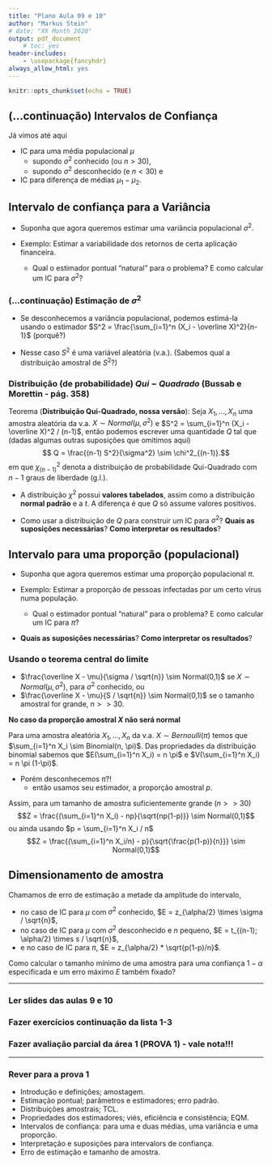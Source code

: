 ```yaml
---
title: "Plano Aula 09 e 10"
author: "Markus Stein"
# date: "XX Month 2020"
output: pdf_document
    # toc: yes
header-includes:
    - \usepackage{fancyhdr}
always_allow_html: yes
---
```

\addtolength{\headheight}{1.0cm} 
\pagestyle{fancyplain} 
\lhead{\includegraphics[height=1.5cm]{LogoIME.png}}
\rhead{\includegraphics[height=1.5cm]{images.jpeg}}
\chead{UNIVERSIDADE FEDERAL DO RIO GRANDE DO SUL \\
INSTITUTO DE MATEMÁTICA E ESTATÍSTICA \\
DEPARTAMENTO DE ESTATÍSTICA \\
\vspace{0.3cm}
MAT02215 - Estatística Geral 2 - 2021/1
}
\renewcommand{\headrulewidth}{0pt} 


```r
knitr::opts_chunk$set(echo = TRUE)
```

## (...continuação) Intervalos de Confiança 
Já vimos até aqui 

* IC para uma média populacional $\mu$
    + supondo $\sigma^2$ conhecido (ou $n>30$),
    + supondo $\sigma^2$ desconhecido (e $n<30$) e  
* IC para diferença de médias $\mu_1 - \mu_2$.

\vspace{0.3cm}

## Intervalo de confiança para a Variância
* Suponha que agora queremos estimar uma variância populacional $\sigma^2$.

* Exemplo: Estimar a variabilidade dos retornos de certa aplicação financeira.   
    + Qual o estimador pontual "natural" para o problema? E como calcular um IC para $\sigma^2$?
    
### (...continuação) Estimação de $\sigma^2$  

* Se desconhecemos a variância populacional, podemos estimá-la usando o estimador $S^2 = \frac{\sum_{i=1}^n (X_i - \overline X)^2}{n-1}$ (porquê?)

* Nesse caso $S^2$ é uma variável aleatória (v.a.). (Sabemos qual a distribuição amostral de $S^2$?)

\vspace{0.3cm}

### Distribuição (de probabilidade) $Qui-Quadrado$ (Bussab e Morettin - pág. 358)

Teorema (**Distribuição Qui-Quadrado, nossa versão**): Seja $X_1, \ldots, X_n$ uma amostra aleatória da v.a. $X \sim Normal(\mu,\sigma^2)$ e $S^2 = \sum_{i=1}^n (X_i - \overline X)^2 / (n-1)$, então podemos escrever uma quantidade $Q$ tal que (dadas algumas outras suposições que omitimos aqui) 
$$ Q = \frac{(n-1) S^2}{\sigma^2} \sim \chi^2_{(n-1)}.$$
em que $\chi^2_{(n-1)}$ denota a distribuição de probabilidade Qui-Quadrado com $n-1$ graus de liberdade (g.l.).

* A distribuição $\chi^2$ possui **valores tabelados**, assim como a distribuição **normal padrão** e a $t$. A diferença é que $Q$ só assume valores positivos.

* Como usar a distribuição de $Q$ para construir um IC para $\sigma^2$? **Quais as suposições necessárias**? **Como interpretar os resultados**?

\vspace{0.3cm}

<!-- \clearpage -->
## Intervalo para uma proporção (populacional)
* Suponha que agora queremos estimar uma proporção populacional $\pi$.

* Exemplo: Estimar a proporção de pessoas infectadas por um certo vírus numa população.   
    + Qual o estimador pontual "natural" para o problema? E como calcular um IC para $\pi$?  
* **Quais as suposições necessárias**? **Como interpretar os resultados**?

\vspace{0.3cm}
### Usando o teorema central do limite
* $\frac{\overline X - \mu}{\sigma / \sqrt{n}} \sim Normal(0,1)$ se $X \sim Normal(\mu, \sigma^2)$, para $\sigma^2$ conhecido, ou 
* $\frac{\overline X - \mu}{S / \sqrt{n}} \sim Normal(0,1)$ se o tamanho amostral for grande, $n >> 30$. 

**No caso da proporção amostral $X$ não será normal**

Para uma  amostra aleatória $X_1, \ldots, X_n$ da v.a. $X \sim Bernoulli(\pi)$ temos que $\sum_{i=1}^n X_i \sim Binomial(n, \pi)$. Das propriedades da distribuição binomial sabemos que $E(\sum_{i=1}^n X_i) = n \pi$ e $V(\sum_{i=1}^n X_i) = n \pi (1-\pi)$.

* Porém desconhecemos $\pi$?!
    + então usamos seu estimador, a proporção amostral $p$.

Assim, para um tamanho de amostra suficientemente grande ($n >> 30$)
$$Z =  \frac{(\sum_{i=1}^n X_i) - np}{\sqrt{np(1-p)}} \sim Normal(0,1)$$
ou ainda usando $p = \sum_{i=1}^n X_i / n$
$$Z =  \frac{(\sum_{i=1}^n X_i/n) - p}{\sqrt{\frac{p(1-p)}{n}}} \sim Normal(0,1)$$

\vspace{0.3cm}

## Dimensionamento de amostra
Chamamos de erro de estimação a metade da amplitude do intervalo,

* no caso de IC para $\mu$ com $\sigma^2$ conhecido, $E = z_{\alpha/2} \times \sigma / \sqrt{n}$,  
* no caso de IC para $\mu$ com $\sigma^2$ desconhecido e $n$ pequeno, $E = t_{(n-1); \alpha/2} \times s / \sqrt{n}$,  
* e no caso de IC para $\pi$, $E = z_{\alpha/2} * \sqrt{p(1-p)/n}$.

Como calcular o tamanho mínimo de uma amostra para uma confiança $1-\alpha$ especificada e um erro máximo $E$ também fixado?

\vspace{0.5cm}

***
### Ler slides das aulas 9 e 10
### Fazer exercícios continuação da lista 1-3
### Fazer avaliação parcial da área 1 (PROVA 1) - vale nota!!!
***

\vspace{0.5cm}

### Rever para a prova 1

* Introdução e definições; amostagem.
* Estimação pontual; parâmetros e estimadores; erro padrão.
* Distribuições amostrais; TCL.
* Propriedades dos estimadores; viés, eficiência e consistência; EQM. 
* Intervalos de confiança: para uma e duas médias, uma variância e uma proporção.
* Interpretação e suposições para intervalors de confiança.
* Erro de estimação e tamanho de amostra.





<!-- Bom dia turma! -->

<!-- Hoje iniciamos nossa última semana da área 1. O plano de aulas da semana, slides e vídeo estão disponíveis. A lista de exercícios seguem como continuaçãpo das semanas anteriores. Também se inicia o período para realização da nossa primeira avliação pontual (prova 1). Até o final do dia disponibilizarei o questionário. Na próxima quarta-feira teremos o encontro para dúvidas.  -->
<!-- Para lembrar quem ainda não realizou a avaliação aprcial 2 da área 1, o prazo se encerra hoje.   -->

<!-- Foi muito bom ver que na avaliação pontual 1 tivemos a participação de mais de 87% de vocês e a nota média foi 7,99, parabéns! -->

<!-- Se cuidem e bons estudos! -->
<!-- Abs. -->

